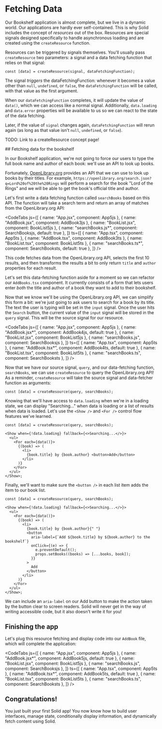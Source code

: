 
<title>Fetching Data</title>

# Fetching Data

Our Bookshelf application is almost complete, but we live in a dynamic world.
Our applications are hardly ever self-contained. 
This is why Solid includes the concept of _resources_ out of the box. 
Resources are special signals designed specifically to handle asynchronous loading and are created using the `createResource` function.

Resources can be triggered by signals themselves. You'll usually pass `createResource` two parameters: a signal and a data fetching function that relies on that signal:

```tsx
const [data] = createResource(signal, dataFetchingFunction);
```

The signal _triggers_ the dataFetchingFunction: whenever it becomes a value other than `null`, `undefined`, or `false`, the `dataFetchingFunction` will be called, with that value as the first argument.

When our `dataFetchingFunction` completes, it will update the value of `data()`, which we can access like a normal signal. Additionally, `data.loading` and `data.error` properties will be available to us so we can react to the state of the data fetching.

Later, if the value of `signal` changes again, `dataFetchingFunction` will rerun again (as long as that value isn't `null`, `undefined`, or `false`).

<Aside type="advanced" collapsible title="The full createResource API">

TODO: Link to a createResource concept page!

</Aside>
## Fetching data for the bookshelf

In our Bookshelf application, we're not going to force our users to type the full book name and author of each book: we'll use an API to look up books.

Fortunately, [OpenLibrary.org](https://openlibrary.org/) provides an API that we can use to look up books by their titles. 
For example, `https://openlibrary.org/search.json?q=Lord%20of%20the%20Rings` will perform a search for the book "Lord of the Rings" and we will be able to get the book's official title and author.

Let's first write a data fetching function called `searchBooks` based on this API. The function will take a search term and return an array of matches from the OpenLibrary.org API:

<CodeTabs
  js={[
    { name: "App.jsx", component: App5js },
    { name: "AddBook.jsx", component: AddBook3js },
    { name: "BookList.jsx", component: BookList5js },
    { name: "searchBooks.js*", component: SearchBooksjs, default: true },
  ]}
  ts={[
    { name: "App.tsx", component: App5ts },
    { name: "AddBook.tsx", component: AddBook3ts },
    { name: "BookList.tsx", component: BookList5ts },
    { name: "searchBooks.ts*", component: SearchBooksts, default: true },
  ]}
/>

This code fetches data from the OpenLibrary.org API, selects the first 10 results, and then transforms the results a bit to only return `title` and `author` properties for each result.

Let's set this data-fetching function aside for a moment so we can refactor our `AddBooks.tsx` component. It currently consists of a form that lets users enter _both_ the title and author of a book they want to add to their bookshelf.

Now that we know we'll be using the OpenLibrary.org API, we can simplify this form a bit: we're just going to ask users to search for a book by its title. The text the user is typing will be set in the `input` signal. Once the user hits the `Search` button, the current value of the `input` signal will be stored in the `query` signal. This will be the source signal for our resource.

<CodeTabs
  js={[
    { name: "App.jsx", component: App5js },
    { name: "AddBook.jsx*", component: AddBook4js, default: true },
    { name: "BookList.jsx", component: BookList5js },
    { name: "searchBooks.js", component: SearchBooksjs },
  ]}
  ts={[
    { name: "App.tsx", component: App5ts },
    { name: "AddBook.tsx*", component: AddBook4ts, default: true },
    { name: "BookList.tsx", component: BookList5ts },
    { name: "searchBooks.ts", component: SearchBooksts },
  ]}
/>

Now that we have our source signal, `query`, and our data-fetching function, `searchBooks`, we can use `createResource` to query the OpenLibrary.org API! As a reminder, `createResource` will take the source signal and data-fetcher function as arguments:

```tsx
const [data] = createResource(query, searchBooks);
```

Knowing that we'll have access to `data.loading` when we're in a loading state, we can display "Searching..." when data is loading or a list of results when data is loaded. Let's use the `<Show />` and `<For />` control flow features we've learned.

```tsx
const [data] = createResource(query, searchBooks);

<Show when={!data.loading} fallback={<>Searching...</>}>
  <ul>
    <For each={data()}>
      {(book) => (
        <li>
          {book.title} by {book.author} <button>Add</button>
        </li>
      )}
    </For>
  </ul>
</Show>;
```

Finally, we'll want to make sure the `<button />` in each list item adds the item to our book list.

```tsx
const [data] = createResource(query, searchBooks);

<Show when={!data.loading} fallback={<>Searching...</>}>
  <ul>
    <For each={data()}>
      {(book) => (
        <li>
          {book.title} by {book.author}{" "}
          <button
            aria-label={`Add ${book.title} by ${book.author} to the bookshelf`}
            onClick={(e) => {
              e.preventDefault();
              props.setBooks((books) => [...books, book]);
            }}
          >
            Add
          </button>
        </li>
      )}
    </For>
  </ul>
</Show>;
```

<Aside type="accessibility">

We can include an `aria-label` on our Add button to make the action taken by the button clear to screen readers. Solid will never get in the way of writing accessible code, but it also doesn't write it for you!

</Aside>

## Finishing the app

Let's plug this resource fetching and display code into our `AddBook` file, which will complete the application:

<CodeTabs
  js={[
    { name: "App.jsx", component: App5js },
    { name: "AddBook.jsx*", component: AddBook5js, default: true },
    { name: "BookList.jsx", component: BookList5js },
    { name: "searchBooks.js", component: SearchBooksjs },
  ]}
  ts={[
    { name: "App.tsx", component: App5ts },
    { name: "AddBook.tsx*", component: AddBook5ts, default: true },
    { name: "BookList.tsx", component: BookList5ts },
    { name: "searchBooks.ts", component: SearchBooksts },
  ]}
/>

<FinishedBookshelf name="Solid" />

## Congratulations!

You just built your first Solid app! You now know how to build user interfaces, manage state, conditionally display information, and dynamically fetch content using Solid.

<PrevSection
  title="Control flow"
  href="../control-flow"
/>

